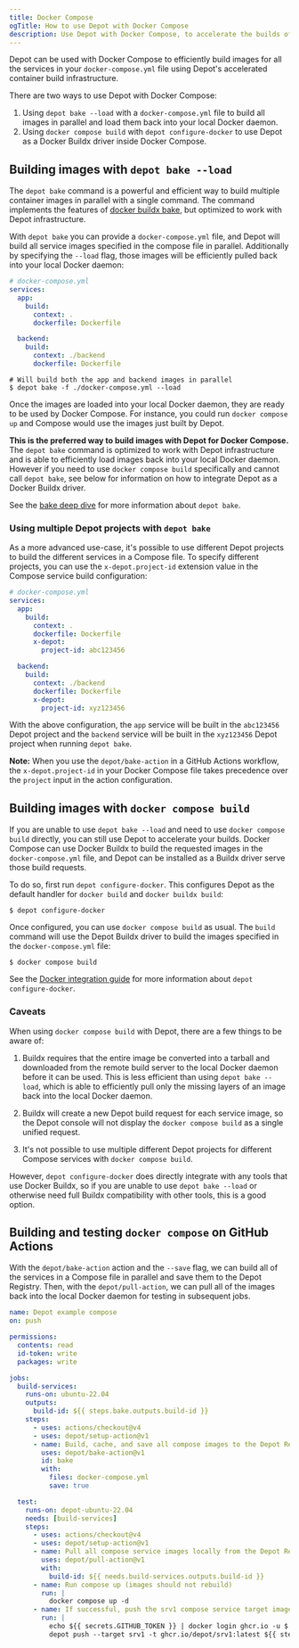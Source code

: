```yaml
---
title: Docker Compose
ogTitle: How to use Depot with Docker Compose
description: Use Depot with Docker Compose, to accelerate the builds of all Compose services.
---
```


Depot can be used with Docker Compose to efficiently build images for all the services in your `docker-compose.yml` file using Depot's accelerated container build infrastructure.

There are two ways to use Depot with Docker Compose:

1. Using `depot bake --load` with a `docker-compose.yml` file to build all images in parallel and load them back into your local Docker daemon.
2. Using `docker compose build` with `depot configure-docker` to use Depot as a Docker Buildx driver inside Docker Compose.

## Building images with `depot bake --load`

The `depot bake` command is a powerful and efficient way to build multiple container images in parallel with a single command. The command implements the features of [docker buildx bake](https://docs.docker.com/build/bake/), but optimized to work with Depot infrastructure.

With `depot bake` you can provide a `docker-compose.yml` file, and Depot will build all service images specified in the compose file in parallel. Additionally by specifying the `--load` flag, those images will be efficiently pulled back into your local Docker daemon:

```yaml
# docker-compose.yml
services:
  app:
    build:
      context: .
      dockerfile: Dockerfile

  backend:
    build:
      context: ./backend
      dockerfile: Dockerfile
```

```shell
# Will build both the app and backend images in parallel
$ depot bake -f ./docker-compose.yml --load
```

Once the images are loaded into your local Docker daemon, they are ready to be used by Docker Compose. For instance, you could run `docker compose up` and Compose would use the images just built by Depot.

**This is the preferred way to build images with Depot for Docker Compose.** The `depot bake` command is optimized to work with Depot infrastructure and is able to efficiently load images back into your local Docker daemon. However if you need to use `docker compose build` specifically and cannot call `depot bake`, see below for information on how to integrate Depot as a Docker Buildx driver.

See the [bake deep dive](https://depot.dev/blog/buildx-bake-deep-dive) for more information about `depot bake`.

### Using multiple Depot projects with `depot bake`

As a more advanced use-case, it's possible to use different Depot projects to build the different services in a Compose file. To specify different projects, you can use the `x-depot.project-id` extension value in the Compose service build configuration:

```yaml
# docker-compose.yml
services:
  app:
    build:
      context: .
      dockerfile: Dockerfile
      x-depot:
        project-id: abc123456

  backend:
    build:
      context: ./backend
      dockerfile: Dockerfile
      x-depot:
        project-id: xyz123456
```

With the above configuration, the `app` service will be built in the `abc123456` Depot project and the `backend` service will be built in the `xyz123456` Depot project when running `depot bake`.

**Note:** When you use the `depot/bake-action` in a GitHub Actions workflow, the `x-depot.project-id` in your Docker Compose file takes precedence over the `project` input in the action configuration.

## Building images with `docker compose build`

If you are unable to use `depot bake --load` and need to use `docker compose build` directly, you can still use Depot to accelerate your builds. Docker Compose can use Docker Buildx to build the requested images in the `docker-compose.yml` file, and Depot can be installed as a Buildx driver serve those build requests.

To do so, first run `depot configure-docker`. This configures Depot as the default handler for `docker build` and `docker buildx build`:

```shell
$ depot configure-docker
```

Once configured, you can use `docker compose build` as usual. The `build` command will use the Depot Buildx driver to build the images specified in the `docker-compose.yml` file:

```shell
$ docker compose build
```

See the [Docker integration guide](/docs/container-builds/how-to-guides/docker-build) for more information about `depot configure-docker`.

### Caveats

When using `docker compose build` with Depot, there are a few things to be aware of:

1. Buildx requires that the entire image be converted into a tarball and downloaded from the remote build server to the local Docker daemon before it can be used. This is less efficient than using `depot bake --load`, which is able to efficiently pull only the missing layers of an image back into the local Docker daemon.

2. Buildx will create a new Depot build request for each service image, so the Depot console will not display the `docker compose build` as a single unified request.

3. It's not possible to use multiple different Depot projects for different Compose services with `docker compose build`.

However, `depot configure-docker` does directly integrate with any tools that use Docker Buildx, so if you are unable to use `depot bake --load` or otherwise need full Buildx compatibility with other tools, this is a good option.

## Building and testing `docker compose` on GitHub Actions

With the `depot/bake-action` action and the `--save` flag, we can build all of the services in a Compose file in parallel and save them to the Depot Registry. Then, with the `depot/pull-action`, we can pull all of the images back into the local Docker daemon for testing in subsequent jobs.

```yaml
name: Depot example compose
on: push

permissions:
  contents: read
  id-token: write
  packages: write

jobs:
  build-services:
    runs-on: ubuntu-22.04
    outputs:
      build-id: ${{ steps.bake.outputs.build-id }}
    steps:
      - uses: actions/checkout@v4
      - uses: depot/setup-action@v1
      - name: Build, cache, and save all compose images to the Depot Registry.
        uses: depot/bake-action@v1
        id: bake
        with:
          files: docker-compose.yml
          save: true

  test:
    runs-on: depot-ubuntu-22.04
    needs: [build-services]
    steps:
      - uses: actions/checkout@v4
      - uses: depot/setup-action@v1
      - name: Pull all compose service images locally from the Depot Registry.
        uses: depot/pull-action@v1
        with:
          build-id: ${{ needs.build-services.outputs.build-id }}
      - name: Run compose up (images should not rebuild)
        run: |
          docker compose up -d
      - name: If successful, push the srv1 compose service target image to ghcr.io from Depot Registry
        run: |
          echo ${{ secrets.GITHUB_TOKEN }} | docker login ghcr.io -u $ --password-stdin
          depot push --target srv1 -t ghcr.io/depot/srv1:latest ${{ steps.build.outputs.build-id }}
```
